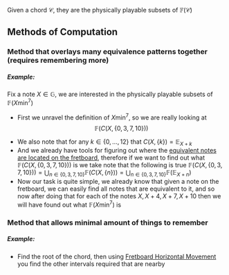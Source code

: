 Given a chord <math>\mathcal{C}</math>, they are the physically playable subsets of <math display="block">\mathbb{F}(\mathcal{C})</math>

== Methods of Computation ==
=== Method that overlays many equivalence patterns together (requires remembering more) ===

===== Example: =====
Fix a note <math>X \in \mathbb{G}</math>, we are interested in the physically playable subsets of <math display="inline">\mathbb{F}\left(X\text{min}^{7}\right)</math>

* First we unravel the definition of <math>X\text{min}^7</math>, so we are really looking at:<math display="block">\mathbb{F}\left( C\left(X, \left\{ 0, 3, 7, 10 \right\}\right) \right)</math>

* We also note that for any <math display="inline">k \in \left\{ 0, \ldots, 12 \right\}</math> that <math display="inline">C\left(X, \left\{ k \right\}\right)= \mathbb{E}_{X + k}</math>
* And we already have tools for figuring out where the [[Guitar Note Equivalence|equivalent notes are located on the fretboard]], therefore if we want to find out what <math display="inline">\mathbb{F}\left(C\left(X, \left\{ 0, 3, 7, 10 \right\}\right)\right)</math> is we take note that the following is true <math display="block">\mathbb{F}\left(C\left(X, \left\{ 0, 3, 7, 10 \right\}\right)\right)=\bigcup_{n \in \left\{ 0, 3, 7, 10 \right\}}\mathbb{F}\left(C\left(X, \left\{n  \right\}\right)\right) = \bigcup_{n \in \left\{ 0, 3, 7, 10 \right\}}\mathbb{F}\left(\mathbb{E}_{X+n}\right)</math>
* Now our task is quite simple, we already know that given a note on the fretboard, we can easily find all notes that are equivalent to it, and so now after doing that for each of the notes <math>X, X+4, X+7, X+10</math> then we will have found out what <math display="inline">\mathbb{F}\left(X\text{min}^{7}\right)</math> is

=== Method that allows minimal amount of things to remember ===

===== Example: =====

* Find the root of the chord, then using [[Fretboard Horizontal Movement]] you find the other intervals required that are nearby
{{Knowledge Metadata|Guitar|Definition}}